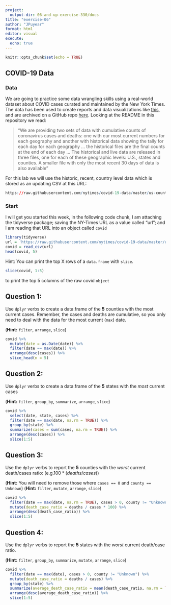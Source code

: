 ```yaml
---
project:
  output-dir: 06-and-up-exercise-330/docs
title: "exercise-06"
author: "JPuyear"
format: html
editor: visual
execute: 
  echo: true
---
```


```r
knitr::opts_chunk$set(echo = TRUE)
```

## COVID-19 Data

### Data

We are going to practice some data wrangling skills using a real-world dataset about COVID cases curated and maintained by the New York Times. The data has been used to create reports and data visualizations like [this](https://www.nytimes.com/interactive/2020/us/coronavirus-spread.html?referringSource=articleShare), and are archived on a GitHub repo [here](https://github.com/nytimes/covid-19-data). Looking at the README in this repository we read:

> "We are providing two sets of data with cumulative counts of coronavirus cases and deaths: one with our most current numbers for each geography and another with historical data showing the tally for each day for each geography ... the historical files are the final counts at the end of each day ... The historical and live data are released in three files, one for each of these geographic levels: U.S., states and counties. A smaller file with only the most recent 30 days of data is also available"

For this lab we will use the historic, recent, country level data which is stored as an updating CSV at this URL:

```r
https://raw.githubusercontent.com/nytimes/covid-19-data/master/us-counties-recent.csv
```

### Start

I will get you started this week, in the following code chunk, I am attaching the tidyverse package; saving the NY-Times URL as a value called "url"; and I am reading that URL into an object called `covid`

```r
library(tidyverse)
url = 'https://raw.githubusercontent.com/nytimes/covid-19-data/master/us-counties-recent.csv'
covid = read_csv(url)
head(covid, 5)
```

Hint: You can print the top X rows of a `data.frame` with `slice`.

```r
slice(covid, 1:5)
```

to print the top 5 columns of the raw covid `object`

## Question 1:

Use `dplyr` verbs to create a data.frame of the **5** counties with the most current cases. Remember, the cases and deaths are cumulative, so you only need to deal with the data for the most current (`max`) date.

(**Hint:** `filter`, `arrange`, `slice`)

```r
covid %>%
  mutate(date = as.Date(date)) %>% 
  filter(date == max(date)) %>% 
  arrange(desc(cases)) %>%
  slice_head(n = 5)  
```

## Question 2:

Use `dplyr` verbs to create a data.frame of the **5** states with the *most* current cases

(**Hint:** `filter`, `group_by`, `summarize`, `arrange`, `slice`)

```r
covid %>% 
  select(date, state, cases) %>% 
  filter(date == max(date, na.rm = TRUE)) %>% 
  group_by(state) %>% 
  summarize(cases = sum(cases, na.rm = TRUE)) %>% 
  arrange(desc(cases)) %>% 
  slice(1:5)
```

## Question 3:

Use the `dplyr` verbs to report the **5** counties with the *worst* current death/cases ratio: (e.g.$100* (deaths/cases)$)

(**Hint:** You will need to remove those where `cases == 0` and `county == Unknown`) (**Hint:** `filter`, `mutate`, `arrange`, `slice`)

```r
covid %>% 
  filter(date == max(date, na.rm = TRUE), cases > 0, county != "Unknown") %>%
  mutate(death_case_ratio = deaths / cases * 100) %>%
  arrange(desc(death_case_ratio)) %>% 
  slice(1:5)
```

## Question 4:

Use the `dplyr` verbs to report the **5** states with the *worst* current death/case ratio.

(**Hint:** `filter`, `group_by`, `summarize`, `mutate`, `arrange`, `slice`)

```r
covid %>% 
  filter(date == max(date), cases > 0, county != "Unknown") %>% 
  mutate(death_case_ratio = deaths / cases) %>%
  group_by(state) %>% 
  summarize(average_death_case_ratio = mean(death_case_ratio, na.rm = TRUE)) %>%
  arrange(desc(average_death_case_ratio)) %>% 
  slice(1:5)
```
